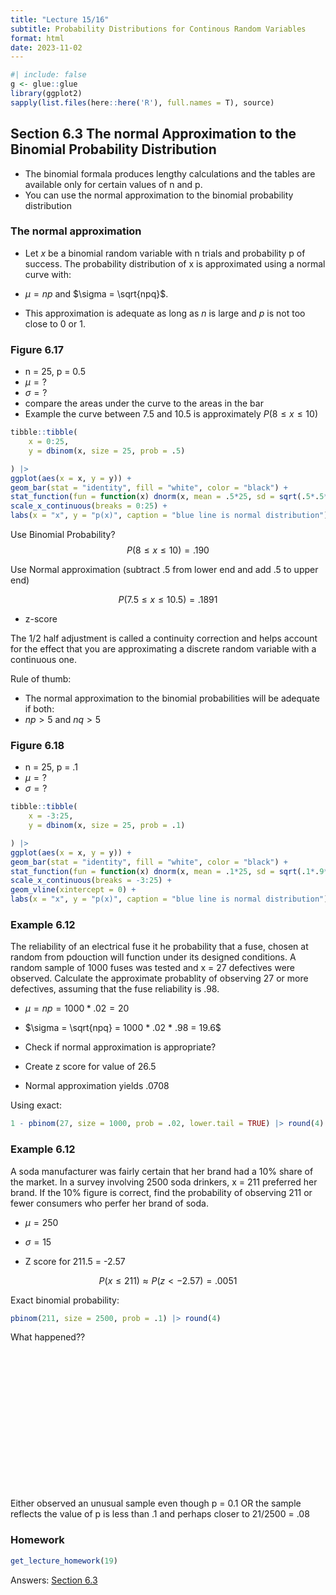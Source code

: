 ```yaml
---
title: "Lecture 15/16"
subtitle: Probability Distributions for Continous Random Variables
format: html
date: 2023-11-02
---
```


```r
#| include: false
g <- glue::glue
library(ggplot2)
sapply(list.files(here::here('R'), full.names = T), source)
```

## Section 6.3 The normal Approximation to the Binomial Probability Distribution

-   The binomial formala produces lengthy calculations and the tables are available only for certain values of n and p.
-   You can use the normal approximation to the binomial probability distribution

### The normal approximation

-   Let *x* be a binomial random variable with n trials and probability p of success. The probability distribution of x is approximated using a normal curve with:

-   $\mu = np$ and $\sigma = \sqrt{npq}$.

-   This approximation is adequate as long as *n* is large and *p* is not too close to 0 or 1.

### Figure 6.17

-   n = 25, p = 0.5
-   $\mu = ?$
-   $\sigma = ?$
-   compare the areas under the curve to the areas in the bar
-   Example the curve between 7.5 and 10.5 is approximately $P(8 \le x \le 10)$

```r
tibble::tibble(
    x = 0:25,
    y = dbinom(x, size = 25, prob = .5) 

) |> 
ggplot(aes(x = x, y = y)) +
geom_bar(stat = "identity", fill = "white", color = "black") +
stat_function(fun = function(x) dnorm(x, mean = .5*25, sd = sqrt(.5*.5*25)), color = "blue")  +
scale_x_continuous(breaks = 0:25) +
labs(x = "x", y = "p(x)", caption = "blue line is normal distribution")
```

Use Binomial Probability? $$
P(8 \le x \le 10) = .190
$$

Use Normal approximation (subtract .5 from lower end and add .5 to upper end)

$$
P(7.5 \le x \le 10.5) = .1891
$$

-   z-score

The 1/2 half adjustment is called a continuity correction and helps account for the effect that you are approximating a discrete random variable with a continuous one.

Rule of thumb:

-   The normal approximation to the binomial probabilities will be adequate if both:
-   $np >5$ and $nq >5$

### Figure 6.18

-   n = 25, p = .1
-   $\mu = ?$
-   $\sigma = ?$

```r
tibble::tibble(
    x = -3:25,
    y = dbinom(x, size = 25, prob = .1) 

) |> 
ggplot(aes(x = x, y = y)) +
geom_bar(stat = "identity", fill = "white", color = "black") +
stat_function(fun = function(x) dnorm(x, mean = .1*25, sd = sqrt(.1*.9*25)), color = "blue")  +
scale_x_continuous(breaks = -3:25) +
geom_vline(xintercept = 0) +
labs(x = "x", y = "p(x)", caption = "blue line is normal distribution")
```

### Example 6.12

The reliability of an electrical fuse it he probability that a fuse, chosen at random from pdouction will function under its designed conditions. A random sample of 1000 fuses was tested and x = 27 defectives were observed. Calculate the approximate probablity of observing 27 or more defectives, assuming that the fuse reliability is .98.

-   $\mu = np = 1000*.02 = 20$

-   $\sigma = \sqrt{npq} = 1000 * .02 * .98 = 19.6$

-   Check if normal approximation is appropriate?

-   Create z score for value of 26.5

-   Normal approximation yields .0708

Using exact:

```r
1 - pbinom(27, size = 1000, prob = .02, lower.tail = TRUE) |> round(4)
```

### Example 6.12

A soda manufacturer was fairly certain that her brand had a 10% share of the market. In a survey involving 2500 soda drinkers, x = 211 preferred her brand. If the 10% figure is correct, find the probability of observing 211 or fewer consumers who perfer her brand of soda.

-   $\mu = 250$

-   $\sigma = 15$

-   Z score for 211.5 = -2.57

$$
P(x \le 211) \approx P( z \lt -2.57) = .0051
$$

Exact binomial probability:

```r
pbinom(211, size = 2500, prob = .1) |> round(4)
```

What happened??

\
\
\
\
\
\
\
\
\
\
\
\
\

Either observed an unusual sample even though p = 0.1 OR the sample reflects the value of p is less than .1 and perhaps closer to 21/2500 = .08

### Homework

```r
get_lecture_homework(19)
```

Answers: [Section 6.3](/homework/chapter-06.qmd#section-3)